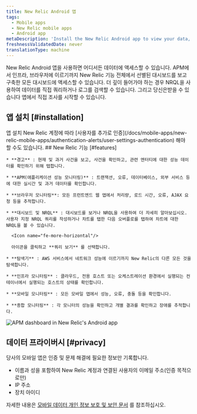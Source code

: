 ```yaml
---
title: New Relic Android 앱
tags:
  - Mobile apps
  - New Relic mobile apps
  - Android app
metaDescription: 'Install the New Relic Android app to view your data, run queries, and receive and create alerts.'
freshnessValidatedDate: never
translationType: machine
---
```



New Relic Android 앱을 사용하면 어디서든 데이터에 액세스할 수 있습니다. APM에서 인프라, 브라우저에 이르기까지 New Relic 기능 전체에서 선별된 대시보드를 보고 구축한 모든 대시보드에 액세스할 수 있습니다. 더 깊이 들어가야 하는 경우 NRQL을 사용하여 데이터를 직접 쿼리하거나 로그를 검색할 수 있습니다. 그리고 당신은받을 수 있습니다 <InlinePopover type="alerts"/>앱에서 직접 조사를 시작할 수 있습니다.

## 앱 설치 [#installation]

<ButtonGroup>
  <ButtonLink
    role="button"
    to="https://play.google.com/store/apps/details?id=com.newrelic.rpm"
    variant="primary"
  >
    앱 설치
  </ButtonLink>
</ButtonGroup>

<Callout variant="tip">
  New Relic 계정에 따라 [사용자를 추가로 인증](/docs/mobile-apps/new-relic-mobile-apps/authentication-alerts/user-settings-authentication) 해야 할 수도 있습니다.
</Callout>

<SideBySide>
  <Side>
    ## New Relic 기능 [#features]

    * **경고** : 현재 및 과거 사건을 보고, 사건을 확인하고, 관련 엔터티에 대한 성능 데이터를 확인하기 위해 탭합니다.

    * **APM(애플리케이션 성능 모니터링)** : 트랜잭션, 오류, 데이터베이스, 외부 서비스 등에 대한 실시간 및 과거 데이터를 확인합니다.

    * **브라우저 모니터링**: 모든 프런트엔드 웹 앱에서 처리량, 로드 시간, 오류, AJAX 요청 등을 추적합니다.

    * **대시보드 및 NRQL** : 대시보드를 보거나 NRQL을 사용하여 더 자세히 알아보십시오. 사용자 지정 NRQL 쿼리를 작성하거나 차트를 탭한 다음 오버플로를 탭하여 차트에 대한 NRQL을 볼 수 있습니다.

      <Icon name="fe-more-horizontal"/>

      아이콘을 클릭하고 **쿼리 보기** 를 선택합니다.

    * **탐색기** : AWS 서비스에서 네트워크 성능에 이르기까지 New Relic의 다른 모든 것을 탐색합니다.

    * **인프라 모니터링** : 클라우드, 전용 호스트 또는 오케스트레이션 환경에서 실행되는 컨테이너에서 실행되는 호스트의 상태를 확인합니다.

    * **모바일 모니터링** : 모든 모바일 앱에서 성능, 오류, 충돌 등을 확인합니다.

    * **종합 모니터링** : 각 모니터의 성능을 확인하고 개별 결과를 확인하고 장애를 추적합니다.
  </Side>

  <Side>
    <img
      title="APM dashboard in New Relic's Android app"
      alt="APM dashboard in New Relic's Android app"
      src={mobileappsAndroidAppAPMDashboard}
    />
  </Side>
</SideBySide>

## 데이터 프라이버시 [#privacy]

당사의 모바일 앱은 인증 및 문제 해결에 필요한 정보만 기록합니다.

* 이름과 성을 포함하여 New Relic 계정과 연결된 사용자의 이메일 주소(인증 목적으로만)
* IP 주소
* 장치 아이디

자세한 내용은 [모바일 데이터 개인 정보 보호 및 보안 문서](/docs/mobile-monitoring/new-relic-mobile/get-started/security-mobile-apps) 를 참조하십시오.
